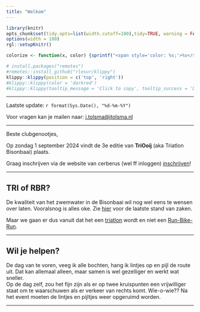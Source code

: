 ```yaml
---
title: "Welkom"
---
```


```{=html}
<script src="https://kit.fontawesome.com/a076d05399.js" crossorigin="anonymous"></script>
```
```{=html}
<!---
https://stackoverflow.com/questions/30110377/saving-leaflet-output-as-html
--->
```
```r
library(knitr)
opts_chunk$set(tidy.opts=list(width.cutoff=100),tidy=TRUE, warning = FALSE, message = FALSE,comment = "#>", cache=TRUE, class.source=c("test"), class.output=c("test2"), cache.lazy = FALSE)
options(width = 100) 
rgl::setupKnitr()

colorize <- function(x, color) {sprintf("<span style='color: %s;'>%s</span>", color, x) }

```

```r
# install.packages("remotes")
#remotes::install_github("rlesur/klippy")
klippy::klippy(position = c('top', 'right'))
#klippy::klippy(color = 'darkred')
#klippy::klippy(tooltip_message = 'Click to copy', tooltip_success = 'Done')
```

------------------------------------------------------------------------

Laatste update: `r format(Sys.Date(), "%d-%m-%Y")`

Voor vragen kan je mailen naar: [j.tolsma\@jtolsma.nl](mailto:j.tolsma@jtolsma.nl){.email}

------------------------------------------------------------------------

Beste clubgenootjes,

Op zondag 1 september 2024 vindt de 3e editie van **TriOoij** (aka Triatlon Bisonbaai) plaats.

Graag inschrijven via de website van cerberus (wel ff inloggen) [inschrijven](https://tvcerberus.nl){target="_blank"}!

------------------------------------------------------------------------

## TRI of RBR?

De kwaliteit van het zwemwater in de Bisonbaai wil nog wel eens te wensen over laten. Vooralsnog is alles oke. Zie [hier](https://www.zwemwater.nl/?extent=190543.68499999997,426619.934,194320.32499999998,431357.534&baselayer=Topo) voor de laatste stand van zaken.

Maar we gaan er dus vanuit dat het een [triatlon](https://www.jtolsma.nl/TriOoij/tri) wordt en niet een [Run-Bike-Run](https://www.jtolsma.nl/TriOoij/rbr).

---  

## Wil je helpen? 

De dag van te voren, veeg ik alle bochten, hang ik lintjes op en pijl de route uit. Dat kan allemaal alleen, maar samen is wel gezelliger en werkt wat sneller.  
Op de dag zelf, zou het fijn zijn als er op twee kruispunten een vrijwilliger staat om te waarschuwen als er verkeer van rechts komt. Wie-o-wie??
Na het event moeten de lintjes en pijltjes weer opgeruimd worden. 

---  

